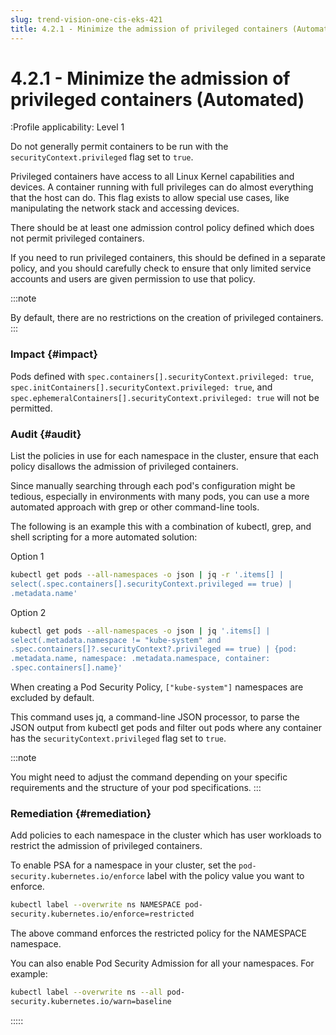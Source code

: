 ```yaml
---
slug: trend-vision-one-cis-eks-421
title: 4.2.1 - Minimize the admission of privileged containers (Automated)
---
```

# 4.2.1 - Minimize the admission of privileged containers (Automated)

:Profile applicability: Level 1

Do not generally permit containers to be run with the `securityContext.privileged` flag set to `true`.

Privileged containers have access to all Linux Kernel capabilities and devices. A container running with full privileges can do almost everything that the host can do. This flag exists to allow special use cases, like manipulating the network stack and accessing devices.

There should be at least one admission control policy defined which does not permit privileged containers.

If you need to run privileged containers, this should be defined in a separate policy, and you should carefully check to ensure that only limited service accounts and users are given permission to use that policy.

:::note

By default, there are no restrictions on the creation of privileged containers.
:::

### Impact {#impact}

Pods defined with `spec.containers[].securityContext.privileged: true`, `spec.initContainers[].securityContext.privileged: true`, and `spec.ephemeralContainers[].securityContext.privileged: true` will not be permitted.

### Audit {#audit}

List the policies in use for each namespace in the cluster, ensure that each policy disallows the admission of privileged containers.

Since manually searching through each pod's configuration might be tedious, especially in environments with many pods, you can use a more automated approach with grep or other command-line tools.

The following is an example this with a combination of kubectl, grep, and shell scripting for a more automated solution:

Option 1

```bash
kubectl get pods --all-namespaces -o json | jq -r '.items[] |
select(.spec.containers[].securityContext.privileged == true) |
.metadata.name'
```

Option 2

```bash
kubectl get pods --all-namespaces -o json | jq '.items[] |
select(.metadata.namespace != "kube-system" and
.spec.containers[]?.securityContext?.privileged == true) | {pod:
.metadata.name, namespace: .metadata.namespace, container:
.spec.containers[].name}'
```

When creating a Pod Security Policy, `["kube-system"]` namespaces are excluded by default.

This command uses jq, a command-line JSON processor, to parse the JSON output from kubectl get pods and filter out pods where any container has the `securityContext.privileged` flag set to `true`.

:::note

You might need to adjust the command depending on your specific requirements and the structure of your pod specifications.
:::

### Remediation {#remediation}

Add policies to each namespace in the cluster which has user workloads to restrict the admission of privileged containers.

To enable PSA for a namespace in your cluster, set the `pod-security.kubernetes.io/enforce` label with the policy value you want to enforce.

```bash
kubectl label --overwrite ns NAMESPACE pod-
security.kubernetes.io/enforce=restricted
```

The above command enforces the restricted policy for the NAMESPACE namespace.

You can also enable Pod Security Admission for all your namespaces. For example:

```bash
kubectl label --overwrite ns --all pod-
security.kubernetes.io/warn=baseline
```
:::::
